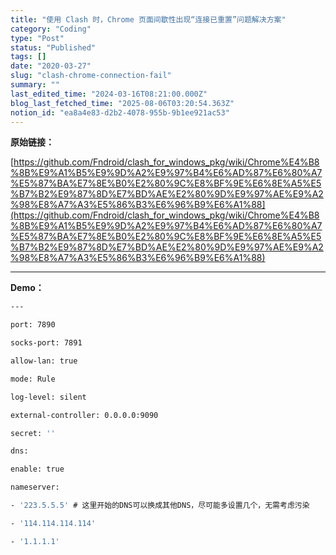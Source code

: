 ```yaml
---
title: "使用 Clash 时，Chrome 页面间歇性出现“连接已重置”问题解决方案"
category: "Coding"
type: "Post"
status: "Published"
tags: []
date: "2020-03-27"
slug: "clash-chrome-connection-fail"
summary: ""
last_edited_time: "2024-03-16T08:21:00.000Z"
blog_last_fetched_time: "2025-08-06T03:20:54.363Z"
notion_id: "ea8a4e83-d2b2-4078-955b-9b1ee921ac53"
---
```



**原始链接：**


[https://github.com/Fndroid/clash_for_windows_pkg/wiki/Chrome%E4%B8%8B%E9%A1%B5%E9%9D%A2%E9%97%B4%E6%AD%87%E6%80%A7%E5%87%BA%E7%8E%B0%E2%80%9C%E8%BF%9E%E6%8E%A5%E5%B7%B2%E9%87%8D%E7%BD%AE%E2%80%9D%E9%97%AE%E9%A2%98%E8%A7%A3%E5%86%B3%E6%96%B9%E6%A1%88](https://github.com/Fndroid/clash_for_windows_pkg/wiki/Chrome%E4%B8%8B%E9%A1%B5%E9%9D%A2%E9%97%B4%E6%AD%87%E6%80%A7%E5%87%BA%E7%8E%B0%E2%80%9C%E8%BF%9E%E6%8E%A5%E5%B7%B2%E9%87%8D%E7%BD%AE%E2%80%9D%E9%97%AE%E9%A2%98%E8%A7%A3%E5%86%B3%E6%96%B9%E6%A1%88)


---


**Demo：**


```bash
---

port: 7890

socks-port: 7891

allow-lan: true

mode: Rule

log-level: silent

external-controller: 0.0.0.0:9090

secret: ''

dns:

enable: true

nameserver:

- '223.5.5.5' # 这里开始的DNS可以换成其他DNS，尽可能多设置几个，无需考虑污染

- '114.114.114.114'

- '1.1.1.1'
```

